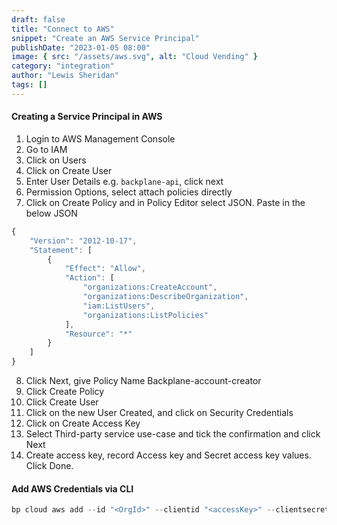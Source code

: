 ```yaml
---
draft: false
title: "Connect to AWS"
snippet: "Create an AWS Service Principal"
publishDate: "2023-01-05 08:00"
image: { src: "/assets/aws.svg", alt: "Cloud Vending" }
category: "integration"
author: "Lewis Sheridan"
tags: []
---
```



#### Creating a Service Principal in AWS

1. Login to AWS Management Console
2. Go to IAM
3. Click on Users
4. Click on Create User
5. Enter User Details e.g. `backplane-api`, click next
6. Permission Options, select attach policies directly
7. Click on Create Policy and in Policy Editor select JSON. Paste in the below JSON

```js
{
    "Version": "2012-10-17",
    "Statement": [
        {
            "Effect": "Allow",
            "Action": [
                "organizations:CreateAccount",
                "organizations:DescribeOrganization",
                "iam:ListUsers",
                "organizations:ListPolicies"
            ],
            "Resource": "*"
        }
    ]
}
```

8. Click Next, give Policy Name Backplane-account-creator
9. Click Create Policy
10. Click Create User
11. Click on the new User Created, and click on Security Credentials
12. Click on Create Access Key
13. Select Third-party service use-case and tick the confirmation and click Next
14. Create access key, record Access key and Secret access key values. Click Done.

#### Add AWS Credentials via CLI

```js
bp cloud aws add --id "<OrgId>" --clientid "<accessKey>" --clientsecret "<accessKeySecret>"
```
